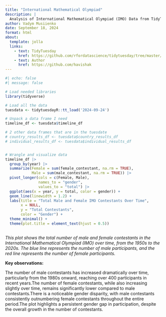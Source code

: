 ```yaml
---
title: "International Mathematical Olympiad"
description: |
  Analysis of International Mathematical Olympiad (IMO) Data from TidyTuesday
author: Vadym Musiienko
date: September 18, 2024
format: html
about: 
  template: jolla
  links:
    - text: TidyTuesday
      href: https://github.com/rfordatascience/tidytuesday/tree/master/data/2024/2024-09-24
    - text: Author
      href: https://github.com/havishak
---
```


```r
#| echo: false
#| message: false

# Load needed libraries
library(tidyverse)

# Load all the data
tuesdata <- tidytuesdayR::tt_load('2024-09-24')

# Unpack a data frame I need
timeline_df <- tuesdata$timeline_df

# 2 other data frames that are in the tuesdate
# country_results_df <- tuesdata$country_results_df
# individual_results_df <- tuesdata$individual_results_df


# Wrangle and visualize data
timeline_df |> 
  group_by(year) |>
  summarize(Female = sum(female_contestant, na.rm = TRUE),
            Male = sum(male_contestant, na.rm = TRUE)) |>
  pivot_longer(cols = c(Female, Male), 
               names_to = "gender", 
               values_to = "total") |>
  ggplot(aes(x = year, y = total, color = gender)) +
  geom_line(linewidth = 1.2) +
  labs(title = "Total Male and Female IMO Contestants Over Time",
       x = NULL,
       y = "Total Contestants",
       color = "Gender") +
  theme_minimal() +
  theme(plot.title = element_text(hjust = 0.5))
  
```

*This plot shows the total number of male and female contestants in the International Mathematical Olympiad (IMO) over time, from the 1950s to the 2020s. The blue line represents the number of male participants, and the red line represents the number of female participants.*

**Key observations:**

The number of male contestants has increased dramatically over time, particularly from the 1980s onward, reaching over 400 participants in recent years.The number of female contestants, while also increasing slightly over time, remains significantly lower compared to male contestants.There is a noticeable gender disparity, with male contestants consistently outnumbering female contestants throughout the entire period.The plot highlights a persistent gender gap in participation, despite the overall growth in the number of contestants.
